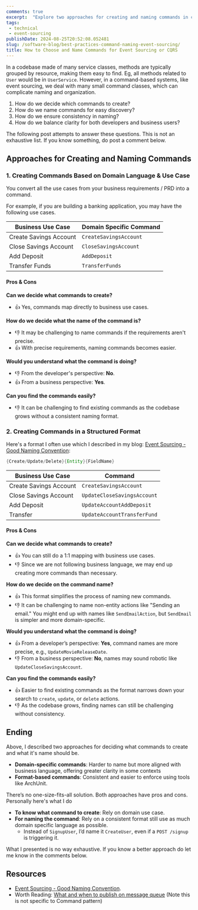 ```yaml
---
comments: true
excerpt:  "Explore two approaches for creating and naming commands in command-based systems, balancing domain logic with structured formats."
tags:
 - technical
 - event-sourcing
publishDate: 2024-08-25T20:52:08.052481
slug: /software-blog/best-practices-command-naming-event-sourcing/
title: How to Choose and Name Commands for Event Sourcing or CQRS
---
```


In a codebase made of many service classes, methods are typically grouped by resource, making them easy to find. Eg, all methods related to `User` would be in `UserService`. However, in a command-based systems, like event sourcing, we deal with many small command classes, which can complicate naming and organization.

1. How do we decide which commands to create?
2. How do we name commands for easy discovery?
3. How do we ensure consistency in naming?
4. How do we balance clarity for both developers and business users?

The following post attempts to answer these questions. This is not an exhaustive list. If you know something, do post a comment below.

## Approaches for Creating and Naming Commands

### 1. Creating Commands Based on Domain Language & Use Case

You convert all the use cases from your business requirements / PRD into a command.

For example, if you are building a banking application, you may have the following use cases.

| **Business Use Case**        | **Domain Specific Command**            |
|------------------------------|------------------------|
| Create Savings Account        | `CreateSavingsAccount` |
| Close Savings Account         | `CloseSavingsAccount`  |
| Add Deposit                   | `AddDeposit`           |
| Transfer Funds                | `TransferFunds`        |

<Tip content="Think of each atomic operation in the business use-case" type="tip" />

#### Pros & Cons

**Can we decide what commands to create?**

- 👍 Yes, commands map directly to business use cases.

**How do we decide what the name of the command is?**

- 👎 It may be challenging to name commands if the requirements aren't precise.
- 👍 With precise requirements, naming commands becomes easier.

**Would you understand what the command is doing?**

- 👎 From the developer's perspective: **No**.
- 👍 From a business perspective: **Yes**.

**Can you find the commands easily?**

- 👎 It can be challenging to find existing commands as the codebase grows without a consistent naming format.

<Tip content="<b>#MoreYouKnow</b>: Know the difference between a command and an event: A command is something we want to perform, while an event is something that has happened. For example, <b>SignupUser</b> is a command, and after the user is signed up, you might have <b>UserSignedUpEvent</b>." type="tip" />

### 2. Creating Commands in a Structured Format

Here's a format I often use which I described in my blog: [Event Sourcing - Good Naming Convention](https://www.ankushchoubey.com/software-blog/event-sourcing-naming-convention/):

```java
{Create/Update/Delete}{Entity}{FieldName}
```

| **Business Use Case**        | **Command**                 |
|------------------------------|-----------------------------|
| Create Savings Account        | `CreateSavingsAccount`      |
| Close Savings Account         | `UpdateCloseSavingsAccount` |
| Add Deposit                   | `UpdateAccountAddDeposit`   |
| Transfer                      | `UpdateAccountTransferFund` |

#### Pros & Cons

**Can we decide what commands to create?**

- 👍 You can still do a 1:1 mapping with business use cases.
- 👎 Since we are not following business language, we may end up creating more commands than necessary.

**How do we decide on the command name?**

- 👍 This format simplifies the process of naming new commands.
- 👎 It can be challenging to name non-entity actions like "Sending an email." You might end up with names like `SendEmailAction`, but `SendEmail` is simpler and more domain-specific.

**Would you understand what the command is doing?**

- 👍 From a developer’s perspective: **Yes**, command names are more precise, e.g., `UpdateMovieReleaseDate`.
- 👎 From a business perspective: **No**, names may sound robotic like `UpdateCloseSavingsAccount`.

**Can you find the commands easily?**

- 👍 Easier to find existing commands as the format narrows down your search to `create`, `update`, or `delete` actions.
- 👎 As the codebase grows, finding names can still be challenging without consistency.

## Ending

Above, I described two approaches for deciding what commands to create and what it's name should be.

- **Domain-specific commands**: Harder to name but more aligned with business language, offering greater clarity in some contexts
- **Format-based commands**: Consistent and easier to enforce using tools like ArchUnit.

There’s no one-size-fits-all solution. Both approaches have pros and cons. Personally here's what I do

- **To know what command to create**: Rely on domain use case.
- **For naming the command**: Rely on a consistent format still use as much domain specific language as possible.
  - Instead of `SignupUser`, I’d name it `CreateUser`, even if a `POST /signup` is triggering it.

<Tip content="**General Tip**: Commands always follow a similar pattern to service methods, with a <b>{Verb}{Noun}</b> format. So, <b>SendEmailCommand</b> is better than <b>EmailSendCommand</b>, which sounds more like an event." type="note" />

What I presented is no way exhaustive. If you know a better approach do let me know in the comments below.

## Resources

- [Event Sourcing - Good Naming Convention](https://www.ankushchoubey.com/software-blog/event-sourcing-naming-convention/).
- Worth Reading: [What and when to publish on message queue](https://www.ankushchoubey.com/software-blog/what-when-to-publish) (Note this is not specific to Command pattern)
